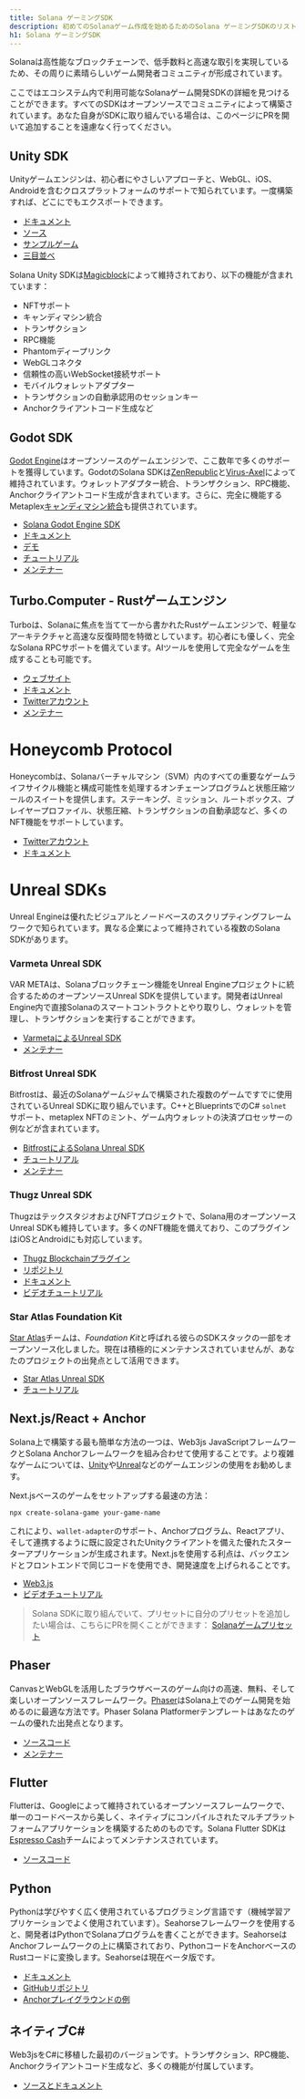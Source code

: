 ```yaml
---
title: Solana ゲーミングSDK
description: 初めてのSolanaゲーム作成を始めるためのSolana ゲーミングSDKのリスト
h1: Solana ゲーミングSDK
---
```


Solanaは高性能なブロックチェーンで、低手数料と高速な取引を実現しているため、その周りに素晴らしいゲーム開発者コミュニティが形成されています。

ここではエコシステム内で利用可能なSolanaゲーム開発SDKの詳細を見つけることができます。すべてのSDKはオープンソースでコミュニティによって構築されています。あなた自身がSDKに取り組んでいる場合は、このページにPRを開いて追加することを遠慮なく行ってください。

## Unity SDK

Unityゲームエンジンは、初心者にやさしいアプローチと、WebGL、iOS、Androidを含むクロスプラットフォームのサポートで知られています。一度構築すれば、どこにでもエクスポートできます。

- [ドキュメント](https://docs.magicblock.gg/introduction)
- [ソース](https://github.com/magicblock-labs/Solana.Unity-SDK)
- [サンプルゲーム](https://github.com/solana-developers/solana-game-examples)
- [三目並べ](https://blog.magicblock.gg/bolt-tic-tac-toe/)

Solana Unity
SDKは[Magicblock](https://www.magicblock.gg/)によって維持されており、以下の機能が含まれています：

- NFTサポート
- キャンディマシン統合
- トランザクション
- RPC機能
- Phantomディープリンク
- WebGLコネクタ
- 信頼性の高いWebSocket接続サポート
- モバイルウォレットアダプター
- トランザクションの自動承認用のセッションキー
- Anchorクライアントコード生成など

## Godot SDK

[Godot Engine](https://godotengine.org/)はオープンソースのゲームエンジンで、ここ数年で多くのサポートを獲得しています。GodotのSolana
SDKは[ZenRepublic](https://twitter.com/ZenRepublicNDM)と[Virus-Axel](https://twitter.com/AxelBenjam)によって維持されています。ウォレットアダプター統合、トランザクション、RPC機能、Anchorクライアントコード生成が含まれています。さらに、完全に機能するMetaplex[キャンディマシン統合](https://zenwiki.gitbook.io/solana-godot-sdk-docs/guides/setup-candy-machine)も提供されています。

- [Solana Godot Engine SDK](https://github.com/Virus-Axel/godot-solana-sdk)
- [ドキュメント](https://zenwiki.gitbook.io/solana-godot-sdk-docs)
- [デモ](https://github.com/ZenRepublic/GodotSolanaSDKDemoPackage)
- [チュートリアル](https://www.youtube.com/watch?v=tszFPInYmXQ)
- [メンテナー](https://twitter.com/ZenRepublicNDM)

## Turbo.Computer - Rustゲームエンジン

Turboは、Solanaに焦点を当てて一から書かれたRustゲームエンジンで、軽量なアーキテクチャと高速な反復時間を特徴としています。初心者にも優しく、完全なSolana
RPCサポートを備えています。AIツールを使用して完全なゲームを生成することも可能です。

- [ウェブサイト](https://turbo.computer/)
- [ドキュメント](https://docs.turbo.computer/)
- [Twitterアカウント](https://twitter.com/makegamesfast)
- [メンテナー](https://twitter.com/jozanza)

# Honeycomb Protocol

Honeycombは、Solanaバーチャルマシン（SVM）内のすべての重要なゲームライフサイクル機能と構成可能性を処理するオンチェーンプログラムと状態圧縮ツールのスイートを提供します。ステーキング、ミッション、ルートボックス、プレイヤープロファイル、状態圧縮、トランザクションの自動承認など、多くのNFT機能をサポートしています。

- [Twitterアカウント](https://twitter.com/honeycomb_prtcl)
- [ドキュメント](https://docs.honeycombprotocol.com/)

# Unreal SDKs

Unreal
Engineは優れたビジュアルとノードベースのスクリプティングフレームワークで知られています。異なる企業によって維持されている複数のSolana
SDKがあります。

### Varmeta Unreal SDK

VAR METAは、Solanaブロックチェーン機能をUnreal
Engineプロジェクトに統合するためのオープンソースUnreal
SDKを提供しています。開発者はUnreal
Engine内で直接Solanaのスマートコントラクトとやり取りし、ウォレットを管理し、トランザクションを実行することができます。

- [VarmetaによるUnreal SDK](https://github.com/VAR-META-Tech/UnrealSolanaSDK)
- [メンテナー](https://www.var-meta.com/)

### Bitfrost Unreal SDK

Bitfrostは、最近のSolanaゲームジャムで構築された複数のゲームですでに使用されているUnreal
SDKに取り組んでいます。C++とBlueprintsでのC# `solnet` サポート、metaplex
NFTのミント、ゲーム内ウォレットの決済プロセッサーの例などが含まれています。

- [BitfrostによるSolana Unreal SDK](https://github.com/Bifrost-Technologies/Solana-Unreal-SDK)
- [チュートリアル](https://www.youtube.com/watch?v=S8fm8mFeUkk)
- [メンテナー](https://twitter.com/BifrostTitan)

### Thugz Unreal SDK

ThugzはテックスタジオおよびNFTプロジェクトで、Solana用のオープンソースUnreal
SDKも維持しています。多くのNFT機能を備えており、このプラグインはiOSとAndroidにも対応しています。

- [Thugz Blockchainプラグイン](https://www.fab.com/listings/a7e220ba-93e5-4a3b-99e7-17b13da76f05)
- [リポジトリ](https://github.com/ThugzLabs/Thugz-BC-Plugin-Packaged-for-UE5.4)
- [ドキュメント](https://thugzblockchainplugin-docs.vercel.app/)
- [ビデオチュートリアル](https://www.youtube.com/watch?v=dS7sTZd_E9U&ab_channel=ThugzNFT)

### Star Atlas Foundation Kit

[Star Atlas](https://staratlas.com/)チームは、*Foundation
Kit*と呼ばれる彼らのSDKスタックの一部をオープンソース化しました。現在は積極的にメンテナンスされていませんが、あなたのプロジェクトの出発点として活用できます。

- [Star Atlas Unreal SDK](https://github.com/staratlasmeta/FoundationKit)
- [チュートリアル](https://www.youtube.com/watch?v=S8fm8mFeUkk)

## Next.js/React + Anchor

Solana上で構築する最も簡単な方法の一つは、Web3js
JavaScriptフレームワークとSolana
Anchorフレームワークを組み合わせて使用することです。より複雑なゲームについては、[Unity](#unity-sdk)や[Unreal](#unreal-sdks)などのゲームエンジンの使用をお勧めします。

Next.jsベースのゲームをセットアップする最速の方法：

```shell
npx create-solana-game your-game-name
```

これにより、`wallet-adapter`のサポート、Anchorプログラム、Reactアプリ、そして連携するように既に設定されたUnityクライアントを備えた優れたスターターアプリケーションが生成されます。Next.jsを使用する利点は、バックエンドとフロントエンドで同じコードを使用でき、開発速度を上げられることです。

- [Web3.js](https://solana.com/docs/clients/javascript)
- [ビデオチュートリアル](https://www.youtube.com/watch?v=fnhivg_pemI&t=1s&ab_channel=Solana)

> Solana
> SDKに取り組んでいて、プリセットに自分のプリセットを追加したい場合は、こちらにPRを開くことができます：
> [Solanaゲームプリセット](https://github.com/solana-developers/solana-game-preset)

## Phaser

CanvasとWebGLを活用したブラウザベースのゲーム向けの高速、無料、そして楽しいオープンソースフレームワーク。[Phaser](https://phaser.io/)はSolana上でのゲーム開発を始めるのに最適な方法です。Phaser
Solana Platformerテンプレートはあなたのゲームの優れた出発点となります。

- [ソースコード](https://github.com/Bread-Heads-NFT/solana-phaser-template)
- [メンテナー](https://twitter.com/blockiosaurus)

## Flutter

Flutterは、Googleによって維持されているオープンソースフレームワークで、単一のコードベースから美しく、ネイティブにコンパイルされたマルチプラットフォームアプリケーションを構築するためのものです。Solana
Flutter
SDKは[Espresso Cash](https://www.espressocash.com/)チームによってメンテナンスされています。

- [ソースコード](https://github.com/espresso-cash/espresso-cash-public)

## Python

Pythonは学びやすく広く使用されているプログラミング言語です（機械学習アプリケーションでよく使用されています）。Seahorseフレームワークを使用すると、開発者はPythonでSolanaプログラムを書くことができます。SeahorseはAnchorフレームワークの上に構築されており、PythonコードをAnchorベースのRustコードに変換します。Seahorseは現在ベータ版です。

- [ドキュメント](https://www.seahorse.dev/)
- [GitHubリポジトリ](https://github.com/solana-developers/seahorse)
- [Anchorプレイグラウンドの例](https://beta.solpg.io/tutorials/hello-seahorse)

## ネイティブC#

Web3jsをC#に移植した最初のバージョンです。トランザクション、RPC機能、Anchorクライアントコード生成など、多くの機能が付属しています。

- [ソースとドキュメント](https://github.com/bmresearch/Solnet/blob/master/docs/articles/getting_started.md)

